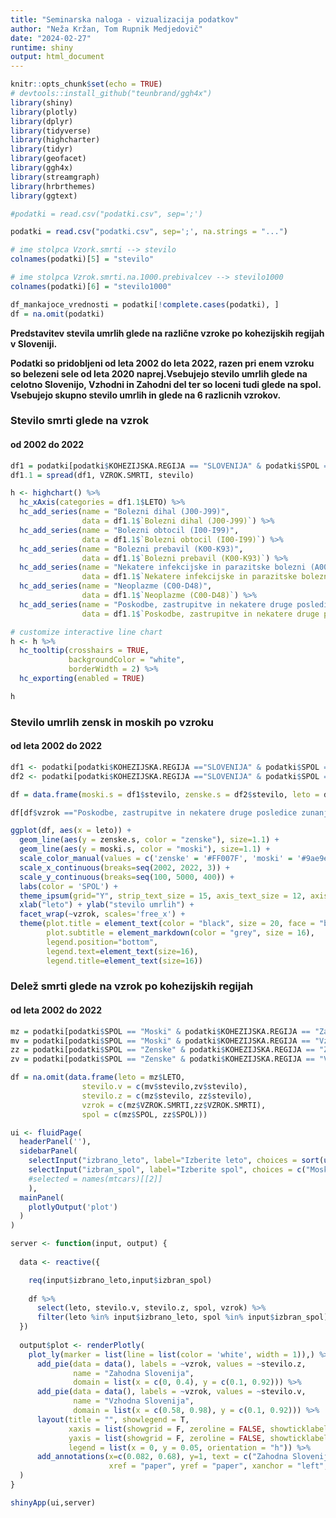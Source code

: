 ```yaml
---
title: "Seminarska naloga - vizualizacija podatkov"
author: "Neža Kržan, Tom Rupnik Medjedovič"
date: "2024-02-27"
runtime: shiny
output: html_document
---
```


```r
knitr::opts_chunk$set(echo = TRUE)
# devtools::install_github("teunbrand/ggh4x")
library(shiny)
library(plotly)
library(dplyr)
library(tidyverse)
library(highcharter)
library(tidyr)
library(geofacet)
library(ggh4x)
library(streamgraph)
library(hrbrthemes)
library(ggtext)
```

```r
#podatki = read.csv("podatki.csv", sep=';')

podatki = read.csv("podatki.csv", sep=';', na.strings = "...")

# ime stolpca Vzork.smrti --> stevilo
colnames(podatki)[5] = "stevilo"

# ime stolpca Vzrok.smrti.na.1000.prebivalcev --> stevilo1000
colnames(podatki)[6] = "stevilo1000"

```

```r
df_mankajoce_vrednosti = podatki[!complete.cases(podatki), ]
df = na.omit(podatki)
```

**Predstavitev stevila umrlih glede na različne vzroke po kohezijskih regijah v Sloveniji.** 

**Podatki so pridobljeni od leta 2002 do leta 2022, razen pri enem vzroku so belezeni sele od leta 2020 naprej.Vsebujejo stevilo umrlih glede na celotno Slovenijo, Vzhodni in Zahodni del ter so loceni tudi glede na spol. Vsebujejo skupno stevilo umrlih in glede na 6 razlicnih vzrokov.**

### Stevilo smrti glede na vzrok
#### od 2002 do 2022

```r
df1 = podatki[podatki$KOHEZIJSKA.REGIJA == "SLOVENIJA" & podatki$SPOL == "Spol - SKUPAJ", 1:5]
df1.1 = spread(df1, VZROK.SMRTI, stevilo)

h <- highchart() %>% 
  hc_xAxis(categories = df1.1$LETO) %>% 
  hc_add_series(name = "Bolezni dihal (J00-J99)", 
                data = df1.1$`Bolezni dihal (J00-J99)`) %>% 
  hc_add_series(name = "Bolezni obtocil (I00-I99)", 
                data = df1.1$`Bolezni obtocil (I00-I99)`) %>%
  hc_add_series(name = "Bolezni prebavil (K00-K93)", 
                data = df1.1$`Bolezni prebavil (K00-K93)`) %>%
  hc_add_series(name = "Nekatere infekcijske in parazitske bolezni (A00-B99)", 
                data = df1.1$`Nekatere infekcijske in parazitske bolezni (A00-B99)`) %>%
  hc_add_series(name = "Neoplazme (C00-D48)", 
                data = df1.1$`Neoplazme (C00-D48)`) %>%
  hc_add_series(name = "Poskodbe, zastrupitve in nekatere druge posledice zunanjih vzrokov (S00-T98)", 
                data = df1.1$`Poskodbe, zastrupitve in nekatere druge posledice zunanjih vzrokov (S00-T98)`)

# customize interactive line chart
h <- h %>%
  hc_tooltip(crosshairs = TRUE, 
             backgroundColor = "white",
             borderWidth = 2) %>% 
  hc_exporting(enabled = TRUE)

h
```

### Stevilo umrlih zensk in moskih po vzroku
#### od leta 2002 do 2022

```r
df1 <- podatki[podatki$KOHEZIJSKA.REGIJA =="SLOVENIJA" & podatki$SPOL =="Moski" & podatki$VZROK.SMRTI != "Vzrok smrti - SKUPAJ",]
df2 <- podatki[podatki$KOHEZIJSKA.REGIJA =="SLOVENIJA" & podatki$SPOL =="Zenske" & podatki$VZROK.SMRTI != "Vzrok smrti - SKUPAJ",]

df = data.frame(moski.s = df1$stevilo, zenske.s = df2$stevilo, leto = df1$LETO, vzrok = df1$VZROK.SMRTI)

df[df$vzrok =="Poskodbe, zastrupitve in nekatere druge posledice zunanjih vzrokov (S00-T98)", "vzrok"] = "Poskodbe, zastrupitve, zunanji vzroki (S00-T98)"

ggplot(df, aes(x = leto)) +
  geom_line(aes(y = zenske.s, color = "zenske"), size=1.1) +
  geom_line(aes(y = moski.s, color = "moski"), size=1.1) +
  scale_color_manual(values = c('zenske' = '#FF007F', 'moski' = '#9ae9ef')) +
  scale_x_continuous(breaks=seq(2002, 2022, 3)) +
  scale_y_continuous(breaks=seq(100, 5000, 400)) +
  labs(color = 'SPOL') +
  theme_ipsum(grid="Y", strip_text_size = 15, axis_text_size = 12, axis_title_size = 12) +
  xlab("leto") + ylab("stevilo umrlih") +
  facet_wrap(~vzrok, scales='free_x') +
  theme(plot.title = element_text(color = "black", size = 20, face = "bold"),
        plot.subtitle = element_markdown(color = "grey", size = 16),
        legend.position="bottom",
        legend.text=element_text(size=16),
        legend.title=element_text(size=16))
```

### Delež smrti glede na vzrok po kohezijskih regijah
#### od leta 2002 do 2022
<!--
```r
selectInput("izbrano_leto", label="Izberite leto", choices = unique(podatki$LETO), selected = 2002)

selectInput("izbran_spol", label="Izberite spol", choices = c("Moski", "Zenske"), selected = "Moski")

df2 = podatki[podatki$KOHEZIJSKA.REGIJA %in% c("Vzhodna Slovenija", "Zahodna Slovenija") & podatki$SPOL %in% c("Moski", "Zenske") &
              podatki$VZROK.SMRTI %in% unique(podatki$VZROK.SMRTI)[2:7],]

renderPlot({
  df2.1 = na.omit(df2[df2$SPOL == input$izbran_spol &
              df2$LETO == as.numeric(input$izbrano_leto),])
  df2.1 = df2.1[order(-df2.1$stevilo),]
  
  ggplot(df2.1, aes(x="", y=stevilo, fill= reorder(VZROK.SMRTI, order(-stevilo)))) +
    geom_bar(stat="identity", width=1, color="white", position = "fill", border="white") +
    facet_grid(~KOHEZIJSKA.REGIJA) +
    coord_polar(theta="y") + 
    theme_void() +  labs(fill='Vzrok smrti') +
    theme(axis.text.x = element_text(angle=-20)) 

})
```
-->

```r
mz = podatki[podatki$SPOL == "Moski" & podatki$KOHEZIJSKA.REGIJA == "Zahodna Slovenija" & podatki$VZROK.SMRTI != "Vzrok smrti - SKUPAJ", ]
mv = podatki[podatki$SPOL == "Moski" & podatki$KOHEZIJSKA.REGIJA == "Vzhodna Slovenija" & podatki$VZROK.SMRTI != "Vzrok smrti - SKUPAJ", ]
zz = podatki[podatki$SPOL == "Zenske" & podatki$KOHEZIJSKA.REGIJA == "Zahodna Slovenija" & podatki$VZROK.SMRTI != "Vzrok smrti - SKUPAJ", ]
zv = podatki[podatki$SPOL == "Zenske" & podatki$KOHEZIJSKA.REGIJA == "Vzhodna Slovenija" & podatki$VZROK.SMRTI != "Vzrok smrti - SKUPAJ", ]

df = na.omit(data.frame(leto = mz$LETO,
                stevilo.v = c(mv$stevilo,zv$stevilo),
                stevilo.z = c(mz$stevilo, zz$stevilo),
                vzrok = c(mz$VZROK.SMRTI,zz$VZROK.SMRTI),
                spol = c(mz$SPOL, zz$SPOL)))
```

```r
ui <- fluidPage(
  headerPanel(''),
  sidebarPanel(
    selectInput("izbrano_leto", label="Izberite leto", choices = sort(unique(df$leto)), selected = 2002),
    selectInput("izbran_spol", label="Izberite spol", choices = c("Moski", "Zenske"), selected = "Moski")
    #selected = names(mtcars)[[2]]
    ),
  mainPanel(
    plotlyOutput('plot')
  )
)

server <- function(input, output) {
  
  data <- reactive({

    req(input$izbrano_leto,input$izbran_spol)
    
    df %>% 
      select(leto, stevilo.v, stevilo.z, spol, vzrok) %>%
      filter(leto %in% input$izbrano_leto, spol %in% input$izbran_spol)
  })
  
  output$plot <- renderPlotly(
    plot_ly(marker = list(line = list(color = 'white', width = 1)),) %>%
      add_pie(data = data(), labels = ~vzrok, values = ~stevilo.z,
              name = "Zahodna Slovenija", 
              domain = list(x = c(0, 0.4), y = c(0.1, 0.92))) %>% 
      add_pie(data = data(), labels = ~vzrok, values = ~stevilo.v,
              name = "Vzhodna Slovenija", 
              domain = list(x = c(0.58, 0.98), y = c(0.1, 0.92))) %>% 
      layout(title = "", showlegend = T,
             xaxis = list(showgrid = F, zeroline = FALSE, showticklabels = FALSE),
             yaxis = list(showgrid = F, zeroline = FALSE, showticklabels = FALSE),
             legend = list(x = 0, y = 0.05, orientation = "h")) %>%
      add_annotations(x=c(0.082, 0.68), y=1, text = c("Zahodna Slovenija", "Vzhodna Slovenija"), 
                      xref = "paper", yref = "paper", xanchor = "left", showarrow = FALSE)
  )
}

shinyApp(ui,server)
```
